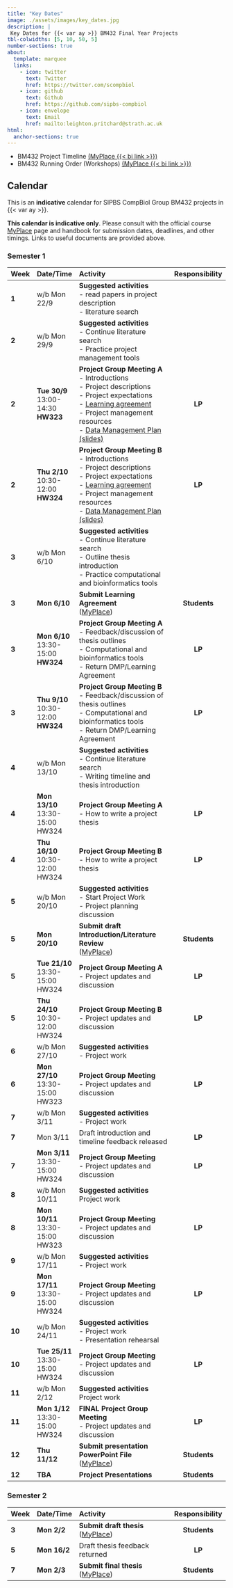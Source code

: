 ```yaml
---
title: "Key Dates"
image: ./assets/images/key_dates.jpg
description: |
 Key Dates for {{< var ay >}} BM432 Final Year Projects
tbl-colwidths: [5, 10, 50, 5]
number-sections: true
about:
  template: marquee
  links:
    - icon: twitter
      text: Twitter
      href: https://twitter.com/scompbiol
    - icon: github
      text: Github
      href: https://github.com/sipbs-compbiol
    - icon: envelope
      text: Email
      href: mailto:leighton.pritchard@strath.ac.uk
html:
  anchor-sections: true      
---
```


- BM432 Project Timeline [(MyPlace {{< bi link >}})]({{< var myplace.timeline >}})
- BM432 Running Order (Workshops) [(MyPlace {{< bi link >}})]({{< var myplace.runningorder >}})

## Calendar

This is an **indicative** calendar for SIPBS CompBiol Group BM432 projects in {{< var ay >}}.

::: {.callout-warning}
**This calendar is indicative only**. Please consult with the official course [MyPlace]({{< var myplace.link >}}) page and handbook for submission dates, deadlines, and other timings. Links to useful documents are provided above.
:::

### Semester 1

| Week  | Date/Time    | Activity                               | Responsibility |
| ----- | :----------- | :------------------------------------- | :------------: |
| **1** | w/b Mon 22/9 | **Suggested activities** <br> - read papers in project description <br> - literature search <br> | |
| **2** | w/b Mon 29/9 | **Suggested activities** <br> - Continue literature search <br> - Practice project management tools | |
| **2** | **Tue 30/9** <br> 13:00-14:30 <br> **HW323** | **Project Group Meeting A** <br> - Introductions <br> - Project descriptions <br> - Project expectations <br> - [Learning agreement](https://classes.myplace.strath.ac.uk/mod/resource/view.php?id=1873808) <br> - Project management resources <br> - [Data Management Plan](assets/docs/GenericDMPTemplatev5.docx) <br> [(slides)](assets/slides/2025-09-30_BM432_pathogen_proteins_A.pdf) | **LP**
| **2** | **Thu 2/10** <br> 10:30-12:00 <br> **HW324** | **Project Group Meeting B** <br> - Introductions <br> - Project descriptions <br> - Project expectations <br> - [Learning agreement](https://classes.myplace.strath.ac.uk/mod/resource/view.php?id=1873808) <br> - Project management resources <br> - [Data Management Plan](assets/docs/GenericDMPTemplatev5.docx) <br> [(slides)](assets/slides/2025-09-30_BM432_pathogen_proteins_B.pdf) | **LP**
| **3** | w/b Mon 6/10 | **Suggested activities** <br> - Continue literature search <br> - Outline thesis introduction <br> - Practice computational and bioinformatics tools | |
| **3** | **Mon 6/10** | **Submit Learning Agreement** <br> ([MyPlace]({{< var myplace.link >}})) | **Students** |
| **3** | **Mon 6/10** <br> 13:30-15:00 <br> **HW324** | **Project Group Meeting A** <br> - Feedback/discussion of thesis outlines <br> - Computational and bioinformatics tools <br> - Return DMP/Learning Agreement |**LP** |
| **3** | **Thu 9/10** <br> 10:30-12:00 <br> **HW324** | **Project Group Meeting B** <br> - Feedback/discussion of thesis outlines <br> - Computational and bioinformatics tools <br> - Return DMP/Learning Agreement |**LP** |
| **4** | w/b Mon 13/10 | **Suggested activities** <br> - Continue literature search <br> - Writing timeline and thesis introduction | |
| **4** | **Mon 13/10** <br> 13:30-15:00 <br> HW324 | **Project Group Meeting A**  <br> - How to write a project thesis | **LP** |
| **4** | **Thu 16/10** <br> 10:30-12:00 <br> HW324 | **Project Group Meeting B**  <br> - How to write a project thesis | **LP** |
| **5** | w/b Mon 20/10 | **Suggested activities** <br> - Start Project Work <br> - Project planning discussion | |
| **5** | **Mon 20/10** | **Submit draft Introduction/Literature Review** <br> ([MyPlace]({{< var myplace.link >}})) | **Students** |
| **5** | **Tue 21/10** <br> 13:30-15:00 <br> HW324 | **Project Group Meeting A**  <br> - Project updates and discussion | **LP** |
| **5** | **Thu 24/10** <br> 10:30-12:00 <br> HW324 | **Project Group Meeting B**  <br> - Project updates and discussion | **LP** |
| **6** | w/b Mon 27/10 | **Suggested activities** <br> - Project work | |
| **6** | **Mon 27/10** <br> 13:30-15:00 <br> HW323 | **Project Group Meeting** <br> - Project updates and discussion | **LP** |
| **7** | w/b Mon 3/11 | **Suggested activities** <br> - Project work | |
| **7** | Mon 3/11 | Draft introduction and timeline feedback released | **LP** |
| **7** | **Mon 3/11** <br> 13:30-15:00 <br> HW324 | **Project Group Meeting** <br> - Project updates and discussion | **LP** |
| **8** | w/b Mon 10/11 | **Suggested activities** <br> Project work | |
| **8** | **Mon 10/11** <br> 13:30-15:00 <br> HW323 | **Project Group Meeting** <br> - Project updates and discussion | **LP** |
| **9** | w/b Mon 17/11 | **Suggested activities** <br> - Project work | |
| **9** | **Mon 17/11** <br> 13:30-15:00 <br> HW324 | **Project Group Meeting** <br> - Project updates and discussion | **LP** |
| **10** | w/b Mon 24/11 | **Suggested activities** <br> - Project work <br> - Presentation rehearsal | |
| **10** | **Tue 25/11** <br> 13:30-15:00 <br> HW324 | **Project Group Meeting** <br> - Project updates and discussion <br> | **LP** |
| **11** | w/b Mon 2/12 | **Suggested activities** <br> Project work | |
| **11** | **Mon 1/12** <br> 13:30-15:00 <br> HW324 | **FINAL Project Group Meeting**  <br> - Project updates and discussion | **LP** |
| **12** | **Thu 11/12** | **Submit presentation PowerPoint File** <br> ([MyPlace]({{< var myplace.link >}})) | **Students** |
| **12** | **TBA** | **Project Presentations** | **Students** |

### Semester 2

| Week  | Date/Time    | Activity                               | Responsibility |
| ----- | :----------- | :------------------------------------- | :------------: |
| **3** | **Mon 2/2** | **Submit draft thesis**  <br> ([MyPlace]({{< var myplace.link >}})) | **Students** |
| **5** | **Mon 16/2** | Draft thesis feedback returned | **LP** |
| **7** | **Mon 2/3** | **Submit final thesis**  <br> ([MyPlace]({{< var myplace.link >}})) | **Students** |